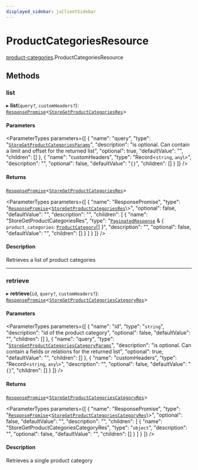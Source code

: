 ```yaml
---
displayed_sidebar: jsClientSidebar
---
```



# ProductCategoriesResource

[product-categories](../../modules/product_categories.mdx).ProductCategoriesResource

## Methods

### list

▸ **list**(`query?`, `customHeaders?`): [`ResponsePromise`](../../swaps/modules/swaps.internal.mdx#responsepromise)<[`StoreGetProductCategoriesRes`](../../internal/modules/admin_discounts.internal.internal.mdx#storegetproductcategoriesres)\>

#### Parameters

<ParameterTypes parameters={[
  {
    "name": "query",
    "type": "[`StoreGetProductCategoriesParams`](../../internal/classes/admin_discounts.internal.internal.StoreGetProductCategoriesParams.mdx)",
    "description": "is optional. Can contain a limit and offset for the returned list",
    "optional": true,
    "defaultValue": "",
    "children": []
  },
  {
    "name": "customHeaders",
    "type": "Record<`string`, `any`\\>",
    "description": "",
    "optional": false,
    "defaultValue": "`{}`",
    "children": []
  }
]} />

#### Returns

[`ResponsePromise`](../../swaps/modules/swaps.internal.mdx#responsepromise)<[`StoreGetProductCategoriesRes`](../../internal/modules/admin_discounts.internal.internal.mdx#storegetproductcategoriesres)\>

<ParameterTypes parameters={[
  {
    "name": "ResponsePromise",
    "type": "[`ResponsePromise`](../../swaps/modules/swaps.internal.mdx#responsepromise)<[`StoreGetProductCategoriesRes`](../../internal/modules/admin_discounts.internal.internal.mdx#storegetproductcategoriesres)\\>",
    "optional": false,
    "defaultValue": "",
    "description": "",
    "children": [
      {
        "name": "StoreGetProductCategoriesRes",
        "type": "[`PaginatedResponse`](../../admin_batch_jobs/modules/admin_batch_jobs.internal.mdx#paginatedresponse) & { `product_categories`: [`ProductCategory`](../../internal/classes/admin_collections.internal.ProductCategory.mdx)[]  }",
        "description": "",
        "optional": false,
        "defaultValue": "",
        "children": []
      }
    ]
  }
]} />

#### Description

Retrieves a list of product categories

___

### retrieve

▸ **retrieve**(`id`, `query?`, `customHeaders?`): [`ResponsePromise`](../../swaps/modules/swaps.internal.mdx#responsepromise)<[`StoreGetProductCategoriesCategoryRes`](../../internal/modules/admin_discounts.internal.internal.mdx#storegetproductcategoriescategoryres)\>

#### Parameters

<ParameterTypes parameters={[
  {
    "name": "id",
    "type": "`string`",
    "description": "id of the product category",
    "optional": false,
    "defaultValue": "",
    "children": []
  },
  {
    "name": "query",
    "type": "[`StoreGetProductCategoriesCategoryParams`](../../internal/classes/admin_discounts.internal.internal.StoreGetProductCategoriesCategoryParams.mdx)",
    "description": "is optional. Can contain a fields or relations for the returned list",
    "optional": true,
    "defaultValue": "",
    "children": []
  },
  {
    "name": "customHeaders",
    "type": "Record<`string`, `any`\\>",
    "description": "",
    "optional": false,
    "defaultValue": "`{}`",
    "children": []
  }
]} />

#### Returns

[`ResponsePromise`](../../swaps/modules/swaps.internal.mdx#responsepromise)<[`StoreGetProductCategoriesCategoryRes`](../../internal/modules/admin_discounts.internal.internal.mdx#storegetproductcategoriescategoryres)\>

<ParameterTypes parameters={[
  {
    "name": "ResponsePromise",
    "type": "[`ResponsePromise`](../../swaps/modules/swaps.internal.mdx#responsepromise)<[`StoreGetProductCategoriesCategoryRes`](../../internal/modules/admin_discounts.internal.internal.mdx#storegetproductcategoriescategoryres)\\>",
    "optional": false,
    "defaultValue": "",
    "description": "",
    "children": [
      {
        "name": "StoreGetProductCategoriesCategoryRes",
        "type": "`object`",
        "description": "",
        "optional": false,
        "defaultValue": "",
        "children": []
      }
    ]
  }
]} />

#### Description

Retrieves a single product category
